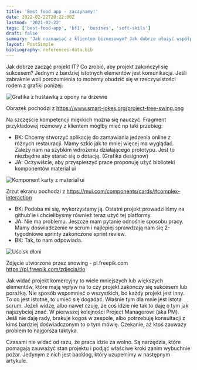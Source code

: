 ```yaml
---
title: 'Best food app - zaczynamy!'
date: 2022-02-22T20:22:00Z
lastmod: '2021-02-22'
tags: ['best-food-app', 'bf1', 'busines', 'soft-skils']
draft: false
summary: 'Jak rozmawiać z klientem biznesowym? Jak dobrze ułożyć współpracę? W tym artykule poruszę temat pierwszej rozmowy z klientem, zapraszam!'
layout: PostSimple
bibliography: references-data.bib
---
```


Jak dobrze zacząć projekt IT? Co zrobić, aby projekt zakończył się sukcesem? Jednym z bardziej istotnych elementów jest komunikacja. Jeśli zabraknie woli porozumienia to możemy obudzić się w rzeczywistości rodem z grafiki poniżej:

![Grafika z huśtawką z opony na drzewie](/static/images/bf1/project-tree-swing.png)

Obrazek pochodzi z https://www.smart-jokes.org/project-tree-swing.png

Na szczęście kompetencji miękkich można się nauczyć. Fragment przykładowej rozmowy z klientem mógłby mieć np taki przebieg:

- BK: Chcemy stworzyć aplikację do zamawiania jedzenia online z różnych restauracji. Mamy szkic jak to mniej więcej ma wyglądać. Zależy nam na szybkim wdrożeniu działającego prototypu. Jest to niezbędne aby starać się o dotację.
  (Grafika designow)
- JA: Oczywiście, aby przyspieszyć prace proponuję użyć biblioteki komponentów material ui

![Komponent karty z material ui](/static/images/bf1/mui-card.png)

Zrzut ekranu pochodzi z https://mui.com/components/cards/#complex-interaction

- BK: Podoba mi się, wykorzystamy ją. Ostatni projekt prowadziliśmy na github'ie i chcielibyśmy również teraz użyć tej platformy.
- JA: Nie ma problemu. Jeszcze mam pytanie odnośnie sposobu pracy. Mamy doświadczenie w scrum i najlepiej sprawdzają nam się 2-tygodniowe sprinty zakończone sprint review.
- BK: Tak, to nam odpowiada.

<Image alt="Uścisk dłoni" src="/static/images/bf1/handshake.jpg" width={500} height={334} />

Zdjęcie utworzone przez snowing - pl.freepik.com https://pl.freepik.com/zdjecia/tlo

Jak widać projekt komercyjny to wiele mniejszych lub większych elementów, które mają wpływ na to czy projekt zakończy się sukcesem lub porażką. Nie sposób wspomnieć o wszystkich, bo każdy projekt jest inny. To co jest istotne, to umieć się dogadać. Właśnie tym dla mnie jest istota scrum. Jeżeli widzę, albo nawet czuję, że coś idzie nie tak to daję o tym jak najszybciej znać. W pierwszej kolejności Project Managerowi (aka PM). Jeśli nie daję rady, brakuje kogoś w zespole, albo potrzebuję konsultacji z kimś bardziej doświadczonym to o tym mówię. Czekanie, aż ktoś zauważy problem to najgorsza taktyka.

Czasami nie widać od razu, że praca idzie za wolno. Są narzędzia, które pomagają zauważyć stan projektu i podjąć właściwe kroki zanim wybuchnie pożar. Jedynym z nich jest backlog, który uzupełnimy w następnym artykule.
